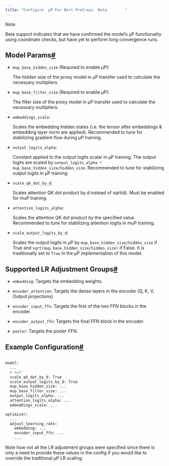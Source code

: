 ```yaml
---
title: "Configure  μP For Bert Pretrain  Beta        "
---
```

<Info>
Note

Beta support indicates that we have confirmed the model’s μP functionality using coordinate checks, but have yet to perform long convergence runs.
</Info>

## Model Params[#](#model-params "Permalink to this headline")

* `mup_base_hidden_size` (Required to enable μP):

    The hidden size of the proxy model in μP transfer used to calculate the necessary multipliers.

* `mup_base_filter_size` (Required to enable μP):

    The filter size of the proxy model in μP transfer used to calculate the necessary multipliers.

* `embeddings_scale`:

    Scales the embedding hidden states (i.e. the tensor after embeddings & embedding layer norm are applied). Recommended to tune for stabilizing gradient flow during μP training.

* `output_logits_alpha`:

    Constant applied to the output logits scalar in μP training. The output logits are scaled by `output_logits_alpha * mup_base_hidden_size/hidden_size`. Recommended to tune for stabilizing output logits in μP training.

* `scale_qk_dot_by_d`:

    Scales attention QK dot product by d instead of sqrt(d). Must be enabled for muP training.

* `attention_logits_alpha`:

    Scales the attention QK dot product by the specified value. Recommended to tune for stabilizing attention logits in muP training.

* `scale_output_logits_by_d`:

    Scales the output logits in μP by `mup_base_hidden_size/hidden_size` if True and `sqrt(mup_base_hidden_size/hidden_size)` if False. It is traditionally set to `True` in the μP implementation of this model.


## Supported LR Adjustment Groups[#](#supported-lr-adjustment-groups "Permalink to this headline")

* `embedding`: Targets the embedding weights.

* `encoder_attention`: Targets the dense layers in the encoder (Q, K, V, Output projections)

* `encoder_input_ffn`: Targets the first of the two FFN blocks in the encoder.

* `encoder_output_ffn`: Targets the final FFN block in the encoder.

* `pooler`: Targets the pooler FFN.


## Example Configuration[#](#example-configuration "Permalink to this headline")

```Bash

model:
  ...
  # muP
  scale_qk_dot_by_d: True
  scale_output_logits_by_d: True
  mup_base_hidden_size: ...
  mup_base_filter_size: ...
  output_logits_alpha: ...
  attention_logits_alpha: ...
  embeddings_scale: ...

optimizer:
  ...
  adjust_learning_rate:
    embedding: ...
    encoder_input_ffn: ...
    ...
```

Note how not all the LR adjustment groups were specified since there is only a need to provide these values in the config if you would like to override the traditional μP LR scaling.
